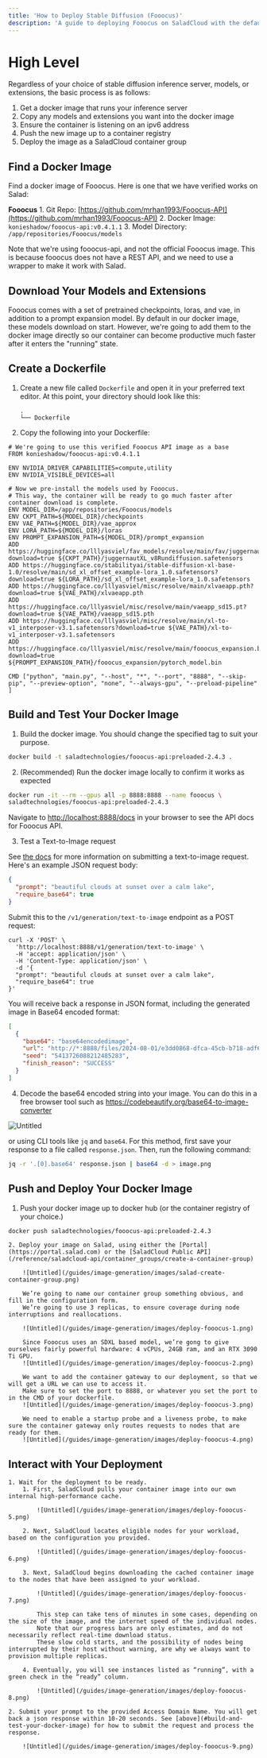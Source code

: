 ```yaml
---
title: 'How to Deploy Stable Diffusion (Fooocus)'
description: 'A guide to deploying Fooocus on SaladCloud with the default models preloaded.'
---
```


# High Level

Regardless of your choice of stable diffusion inference server, models, or extensions, the basic process is as follows:

1. Get a docker image that runs your inference server
2. Copy any models and extensions you want into the docker image
3. Ensure the container is listening on an ipv6 address
4. Push the new image up to a container registry
5. Deploy the image as a SaladCloud container group

## Find a Docker Image

Find a docker image of Fooocus. Here is one that we have verified works on Salad:

**Fooocus** 1. Git Repo: [https://github.com/mrhan1993/Fooocus-API](https://github.com/mrhan1993/Fooocus-API) 2. Docker
Image: `konieshadow/fooocus-api:v0.4.1.1` 3. Model Directory: `/app/repositories/Fooocus/models`

Note that we're using fooocus-api, and not the official Fooocus image. This is because fooocus does not have a REST API,
and we need to use a wrapper to make it work with Salad.

## Download Your Models and Extensions

Fooocus comes with a set of pretrained checkpoints, loras, and vae, in addition to a prompt expansion model. By default
in our docker image, these models download on start. However, we're going to add them to the docker image directly so
our container can become productive much faster after it enters the "running" state.

## Create a Dockerfile

1. Create a new file called `Dockerfile` and open it in your preferred text editor. At this point, your directory should
   look like this:

   ```
   .
   └── Dockerfile
   ```

2. Copy the following into your Dockerfile:

```docker
# We're going to use this verified Fooocus API image as a base
FROM konieshadow/fooocus-api:v0.4.1.1

ENV NVIDIA_DRIVER_CAPABILITIES=compute,utility
ENV NVIDIA_VISIBLE_DEVICES=all

# Now we pre-install the models used by Fooocus.
# This way, the container will be ready to go much faster after container download is complete.
ENV MODEL_DIR=/app/repositories/Fooocus/models
ENV CKPT_PATH=${MODEL_DIR}/checkpoints
ENV VAE_PATH=${MODEL_DIR}/vae_approx
ENV LORA_PATH=${MODEL_DIR}/loras
ENV PROMPT_EXPANSION_PATH=${MODEL_DIR}/prompt_expansion
ADD https://huggingface.co/lllyasviel/fav_models/resolve/main/fav/juggernautXL_v8Rundiffusion.safetensors?download=true ${CKPT_PATH}/juggernautXL_v8Rundiffusion.safetensors
ADD https://huggingface.co/stabilityai/stable-diffusion-xl-base-1.0/resolve/main/sd_xl_offset_example-lora_1.0.safetensors?download=true ${LORA_PATH}/sd_xl_offset_example-lora_1.0.safetensors
ADD https://huggingface.co/lllyasviel/misc/resolve/main/xlvaeapp.pth?download=true ${VAE_PATH}/xlvaeapp.pth
ADD https://huggingface.co/lllyasviel/misc/resolve/main/vaeapp_sd15.pt?download=true ${VAE_PATH}/vaeapp_sd15.pth
ADD https://huggingface.co/lllyasviel/misc/resolve/main/xl-to-v1_interposer-v3.1.safetensors?download=true ${VAE_PATH}/xl-to-v1_interposer-v3.1.safetensors
ADD https://huggingface.co/lllyasviel/misc/resolve/main/fooocus_expansion.bin?download=true ${PROMPT_EXPANSION_PATH}/fooocus_expansion/pytorch_model.bin

CMD ["python", "main.py", "--host", "*", "--port", "8888", "--skip-pip", "--preview-option", "none", "--always-gpu", "--preload-pipeline" ]
```

## Build and Test Your Docker Image

1. Build the docker image. You should change the specified tag to suit your purpose.

```bash
docker build -t saladtechnologies/fooocus-api:preloaded-2.4.3 .
```

2. (Recommended) Run the docker image locally to confirm it works as expected

```bash
docker run -it --rm --gpus all -p 8888:8888 --name fooocus \
saladtechnologies/fooocus-api:preloaded-2.4.3
```

Navigate to [http://localhost:8888/docs](http://localhost:8888/docs) in your browser to see the API docs for Fooocus
API.

3. Test a Text-to-Image request

See [the docs](http://localhost:8888/docs#/GenerateV1/text2img_generation_v1_generation_text_to_image_post) for more
information on submitting a text-to-image request. Here's an example JSON request body:

```json
{
  "prompt": "beautiful clouds at sunset over a calm lake",
  "require_base64": true
}
```

Submit this to the `/v1/generation/text-to-image` endpoint as a POST request:

```shell
curl -X 'POST' \
  'http://localhost:8888/v1/generation/text-to-image' \
  -H 'accept: application/json' \
  -H 'Content-Type: application/json' \
  -d '{
  "prompt": "beautiful clouds at sunset over a calm lake",
  "require_base64": true
}'
```

You will receive back a response in JSON format, including the generated image in Base64 encoded format:

```json
[
  {
    "base64": "base64encodedimage",
    "url": "http://*:8888/files/2024-08-01/e3dd0868-dfca-45cb-b718-adf65c745c10-0.png",
    "seed": "5413726088212485283",
    "finish_reason": "SUCCESS"
  }
]
```

4. Decode the base64 encoded string into your image. You can do this in a free browser tool such as
   https://codebeautify.org/base64-to-image-converter

![Untitled](/guides/image-generation/images/sunset-base64-3.png)

or using CLI tools like `jq` and `base64`. For this method, first save your response to a file called `response.json`.
Then, run the following command:

```bash
jq -r '.[0].base64' response.json | base64 -d > image.png
```

## Push and Deploy Your Docker Image

1. Push your docker image up to docker hub (or the container registry of your choice.)

```bash
docker push saladtechnologies/fooocus-api:preloaded-2.4.3
```

    2. Deploy your image on Salad, using either the [Portal](https://portal.salad.com) or the [SaladCloud Public API](/reference/saladcloud-api/container_groups/create-a-container-group)

        ![Untitled](/guides/image-generation/images/salad-create-container-group.png)

        We’re going to name our container group something obvious, and fill in the configuration form.
        We’re going to use 3 replicas, to ensure coverage during node interruptions and reallocations.

        ![Untitled](/guides/image-generation/images/deploy-fooocus-1.png)

        Since Fooocus uses an SDXL based model, we’re gong to give ourselves fairly powerful hardware: 4 vCPUs, 24GB ram, and an RTX 3090 Ti GPU.
        ![Untitled](/guides/image-generation/images/deploy-fooocus-2.png)

        We want to add the container gateway to our deployment, so that we will get a URL we can use to access it.
        Make sure to set the port to 8888, or whatever you set the port to in the CMD of your dockerfile.
        ![Untitled](/guides/image-generation/images/deploy-fooocus-3.png)

        We need to enable a startup probe and a liveness probe, to make sure the container gateway only routes requests to nodes that are ready for them.
        ![Untitled](/guides/image-generation/images/deploy-fooocus-4.png)

## Interact with Your Deployment

    1. Wait for the deployment to be ready.
        1. First, SaladCloud pulls your container image into our own internal high-performance cache.

            ![Untitled](/guides/image-generation/images/deploy-fooocus-5.png)

        2. Next, SaladCloud locates eligible nodes for your workload, based on the configuration you provided.

            ![Untitled](/guides/image-generation/images/deploy-fooocus-6.png)

        3. Next, SaladCloud begins downloading the cached container image to the nodes that have been assigned to your workload.

            ![Untitled](/guides/image-generation/images/deploy-fooocus-7.png)

            This step can take tens of minutes in some cases, depending on the size of the image, and the internet speed of the individual nodes.
            Note that our progress bars are only estimates, and do not necessarily reflect real-time download status.
            These slow cold starts, and the possibility of nodes being interrupted by their host without warning, are why we always want to provision multiple replicas.

        4. Eventually, you will see instances listed as “running”, with a green check in the “ready” column.

            ![Untitled](/guides/image-generation/images/deploy-fooocus-8.png)

    2. Submit your prompt to the provided Access Domain Name. You will get back a json response within 10-20 seconds. See [above](#build-and-test-your-docker-image) for how to submit the request and process the response.

        ![Untitled](/guides/image-generation/images/deploy-fooocus-9.png)
